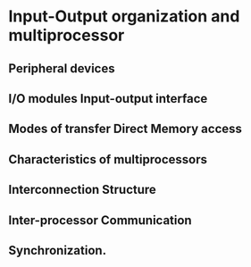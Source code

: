 # Input-Output organization and multiprocessor

## Peripheral devices

## I/O modules Input-output interface

## Modes of transfer Direct Memory access

## Characteristics of multiprocessors

## Interconnection Structure

## Inter-processor Communication

## Synchronization.

